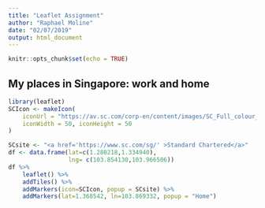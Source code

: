 ```yaml
---
title: "Leaflet Assignment"
author: "Raphael Moline"
date: "02/07/2019"
output: html_document
---
```


```r
knitr::opts_chunk$set(echo = TRUE)
```

## My places in Singapore: work and home


```r
library(leaflet)
SCIcon <- makeIcon(
    iconUrl = "https://av.sc.com/corp-en/content/images/SC_Full_colour_preview_logo.jpg",
    iconWidth = 50, iconHeight = 50
)

SCsite <- "<a href='https://www.sc.com/sg/' >Standard Chartered</a>"
df <- data.frame(lat=c(1.280218,1.334940),
                 lng= c(103.854130,103.966506))
df %>%
    leaflet() %>%
    addTiles() %>%
    addMarkers(icon=SCIcon, popup = SCsite) %>%
    addMarkers(lat=1.368542, ln=103.869332, popup = "Home")
```
